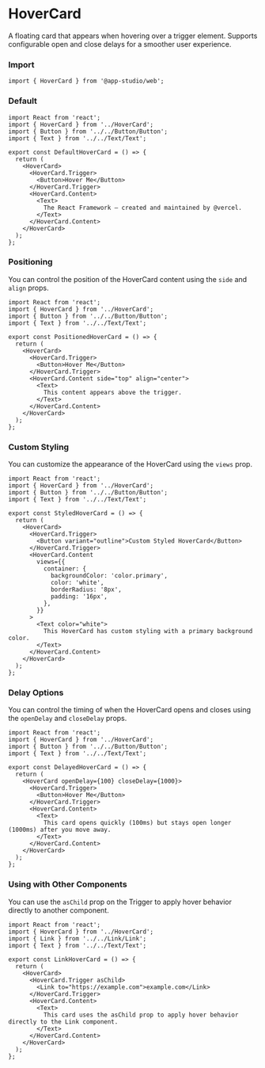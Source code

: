 # HoverCard

A floating card that appears when hovering over a trigger element. Supports configurable open and close delays for a smoother user experience.

### **Import**
  ```tsx
  import { HoverCard } from '@app-studio/web';
  ```

### **Default**
```tsx
import React from 'react';
import { HoverCard } from '../HoverCard';
import { Button } from '../../Button/Button';
import { Text } from '../../Text/Text';

export const DefaultHoverCard = () => {
  return (
    <HoverCard>
      <HoverCard.Trigger>
        <Button>Hover Me</Button>
      </HoverCard.Trigger>
      <HoverCard.Content>
        <Text>
          The React Framework – created and maintained by @vercel.
        </Text>
      </HoverCard.Content>
    </HoverCard>
  );
};
```

### **Positioning**
You can control the position of the HoverCard content using the `side` and `align` props.

```tsx
import React from 'react';
import { HoverCard } from '../HoverCard';
import { Button } from '../../Button/Button';
import { Text } from '../../Text/Text';

export const PositionedHoverCard = () => {
  return (
    <HoverCard>
      <HoverCard.Trigger>
        <Button>Hover Me</Button>
      </HoverCard.Trigger>
      <HoverCard.Content side="top" align="center">
        <Text>
          This content appears above the trigger.
        </Text>
      </HoverCard.Content>
    </HoverCard>
  );
};
```

### **Custom Styling**
You can customize the appearance of the HoverCard using the `views` prop.

```tsx
import React from 'react';
import { HoverCard } from '../HoverCard';
import { Button } from '../../Button/Button';
import { Text } from '../../Text/Text';

export const StyledHoverCard = () => {
  return (
    <HoverCard>
      <HoverCard.Trigger>
        <Button variant="outline">Custom Styled HoverCard</Button>
      </HoverCard.Trigger>
      <HoverCard.Content
        views={{
          container: {
            backgroundColor: 'color.primary',
            color: 'white',
            borderRadius: '8px',
            padding: '16px',
          },
        }}
      >
        <Text color="white">
          This HoverCard has custom styling with a primary background color.
        </Text>
      </HoverCard.Content>
    </HoverCard>
  );
};
```

### **Delay Options**
You can control the timing of when the HoverCard opens and closes using the `openDelay` and `closeDelay` props.

```tsx
import React from 'react';
import { HoverCard } from '../HoverCard';
import { Button } from '../../Button/Button';
import { Text } from '../../Text/Text';

export const DelayedHoverCard = () => {
  return (
    <HoverCard openDelay={100} closeDelay={1000}>
      <HoverCard.Trigger>
        <Button>Hover Me</Button>
      </HoverCard.Trigger>
      <HoverCard.Content>
        <Text>
          This card opens quickly (100ms) but stays open longer (1000ms) after you move away.
        </Text>
      </HoverCard.Content>
    </HoverCard>
  );
};
```

### **Using with Other Components**
You can use the `asChild` prop on the Trigger to apply hover behavior directly to another component.

```tsx
import React from 'react';
import { HoverCard } from '../HoverCard';
import { Link } from '../../Link/Link';
import { Text } from '../../Text/Text';

export const LinkHoverCard = () => {
  return (
    <HoverCard>
      <HoverCard.Trigger asChild>
        <Link to="https://example.com">example.com</Link>
      </HoverCard.Trigger>
      <HoverCard.Content>
        <Text>
          This card uses the asChild prop to apply hover behavior directly to the Link component.
        </Text>
      </HoverCard.Content>
    </HoverCard>
  );
};
```
